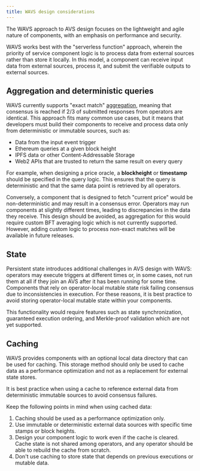 ```yaml
---
title: WAVS design considerations
---
```


The WAVS approach to AVS design focuses on the lightweight and agile nature of components, with an emphasis on performance and security.

WAVS works best with the "serverless function" approach, wherein the priority of service component logic is to process data from external sources rather than store it locally. In this model, a component can receive input data from external sources, process it, and submit the verifiable outputs to external sources.

## Aggregation and deterministic queries

WAVS currently supports "exact match" [aggregation](./how-it-works#signing-and-aggregation), meaning that consensus is reached if 2/3 of submitted responses from operators are identical. This approach fits many common use cases, but it means that developers must build their components to receive and process data only from deterministic or immutable sources, such as:

- Data from the input event trigger
- Ethereum queries at a given block height
- IPFS data or other Content-Addressable Storage
- Web2 APIs that are trusted to return the same result on every query

For example, when designing a price oracle, a **blockheight** or **timestamp** should be specified in the query logic. This ensures that the query is deterministic and that the same data point is retrieved by all operators.

Conversely, a component that is designed to fetch "current price" would be non-deterministic and may result in a consensus error. Operators may run components at slightly different times, leading to discrepancies in the data they receive. This design should be avoided, as aggregation for this would require custom BFT averaging logic which is not currently supported. However, adding custom logic to process non-exact matches will be available in future releases.

## State

Persistent state introduces additional challenges in AVS design with WAVS: operators may execute triggers at different times or, in some cases, not run them at all if they join an AVS after it has been running for some time. Components that rely on operator-local mutable state risk failing consensus due to inconsistencies in execution. For these reasons, it is best practice to avoid storing operator-local mutable state within your components.

This functionality would require features such as state synchronization, guaranteed execution ordering, and Merkle-proof validation which are not yet supported.

## Caching

WAVS provides components with an optional local data directory that can be used for caching. This storage method should only be used to cache data as a performance optimization and not as a replacement for external state stores.

It is best practice when using a cache to reference external data from deterministic immutable sources to avoid consensus failures.

Keep the following points in mind when using cached data:

1. Caching should be used as a performance optimization only.
2. Use immutable or deterministic external data sources with specific time stamps or block heights.
3. Design your component logic to work even if the cache is cleared. Cache state is not shared among operators, and any operator should be able to rebuild the cache from scratch.
4. Don't use caching to store state that depends on previous executions or mutable data.
